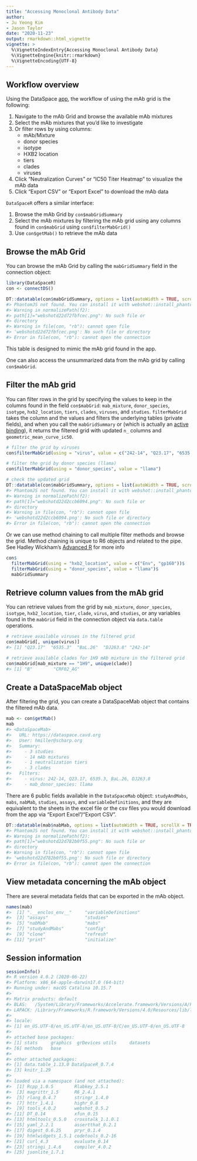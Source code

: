 ```yaml
---
title: "Accessing Monoclonal Antibody Data"
author:
- Ju Yeong Kim
- Jason Taylor
date: "2020-11-23"
output: rmarkdown::html_vignette
vignette: >
  %\VignetteIndexEntry{Accessing Monoclonal Antibody Data}
  %\VignetteEngine{knitr::rmarkdown}
  %\VignetteEncoding{UTF-8}
---
```





## Workflow overview

Using the DataSpace [app](https://dataspace.cavd.org/cds/CAVD/app.view#mabgrid), the workflow of using the mAb grid is the following:

1. Navigate to the mAb Grid and browse the available mAb mixtures
2. Select the mAb mixtures that you'd like to investigate
3. Or filter rows by using columns:
    - mAb/Mixture
    - donor species
    - isotype
    - HXB2 location
    - tiers
    - clades
    - viruses
4. Click "Neutralization Curves" or "IC50 Titer Heatmap" to visualize the mAb data
5. Click "Export CSV" or "Export Excel" to download the mAb data

`DataSpaceR` offers a similar interface:

1. Browse the mAb Grid by `con$mabGridSummary`
2. Select the mAb mixtures by filtering the mAb grid using any columns found in `con$mabGrid` using `con$filterMabGrid()`
3. Use `con$getMab()` to retrieve the mAb data


## Browse the mAb Grid

You can browse the mAb Grid by calling the `mabGridSummary` field in the connection object:


```r
library(DataSpaceR)
con <- connectDS()

DT::datatable(con$mabGridSummary, options = list(autoWidth = TRUE, scrollX = TRUE))
#> PhantomJS not found. You can install it with webshot::install_phantomjs(). If it is installed, please make sure the phantomjs executable can be found via the PATH variable.
#> Warning in normalizePath(f2):
#> path[1]="webshotd22d72fbfcec.png": No such file or
#> directory
#> Warning in file(con, "rb"): cannot open file
#> 'webshotd22d72fbfcec.png': No such file or directory
#> Error in file(con, "rb"): cannot open the connection
```

This table is designed to mimic the mAb grid found in the app.

One can also access the unsummarized data from the mAb grid by calling `con$mabGrid`.

## Filter the mAb grid

You can filter rows in the grid by specifying the values to keep in the columns found in the field `con$mabGrid`: `mab_mixture`, `donor_species`, `isotype`, `hxb2_location`, `tiers`, `clades`, `viruses`, and `studies`. `filterMabGrid` takes the column and the values and filters the underlying tables (private fields), and when you call the `mabGridSummary` or (which is actually an [active binding](https://r6.r-lib.org/articles/Introduction.html#active-bindings)), it returns the filtered grid with updated `n_` columns and `geometric_mean_curve_ic50`.


```r
# filter the grid by viruses
con$filterMabGrid(using = "virus", value = c("242-14", "Q23.17", "6535.3", "BaL.26", "DJ263.8"))

# filter the grid by donor species (llama)
con$filterMabGrid(using = "donor_species", value = "llama")

# check the updated grid
DT::datatable(con$mabGridSummary, options = list(autoWidth = TRUE, scrollX = TRUE))
#> PhantomJS not found. You can install it with webshot::install_phantomjs(). If it is installed, please make sure the phantomjs executable can be found via the PATH variable.
#> Warning in normalizePath(f2):
#> path[1]="webshotd22d2ccb6094.png": No such file or
#> directory
#> Warning in file(con, "rb"): cannot open file
#> 'webshotd22d2ccb6094.png': No such file or directory
#> Error in file(con, "rb"): cannot open the connection
```

Or we can use method chaining to call multiple filter methods and browse the grid. Method chaining is unique to R6 objects and related to the pipe. See Hadley Wickham's [Advanced R](https://adv-r.hadley.nz/r6.html) for more info


```r
con$
  filterMabGrid(using = "hxb2_location", value = c("Env", "gp160"))$
  filterMabGrid(using = "donor_species", value = "llama")$
  mabGridSummary
```


## Retrieve column values from the mAb grid

You can retrieve values from the grid by `mab_mixture`, `donor_species`, `isotype`, `hxb2_location`, `tier`, `clade`, `virus`, and `studies`, or any variables found in the `mabGrid` field in the connection object via `data.table` operations.


```r
# retrieve available viruses in the filtered grid
con$mabGrid[, unique(virus)]
#> [1] "Q23.17"  "6535.3"  "BaL.26"  "DJ263.8" "242-14"

# retrieve available clades for 1H9 mAb mixture in the filtered grid
con$mabGrid[mab_mixture == "1H9", unique(clade)]
#> [1] "B"        "CRF02_AG"
```


## Create a DataSpaceMab object

After filtering the grid, you can create a DataSpaceMab object that contains the filtered mAb data.


```r
mab <- con$getMab()
mab
#> <DataSpaceMab>
#>   URL: https://dataspace.cavd.org
#>   User: hmiller@scharp.org
#>   Summary:
#>     - 3 studies
#>     - 14 mAb mixtures
#>     - 1 neutralization tiers
#>     - 3 clades
#>   Filters:
#>     - virus: 242-14, Q23.17, 6535.3, BaL.26, DJ263.8
#>     - mab_donor_species: llama
```

There are 6 public fields available in the `DataSpaceMab` object: `studyAndMabs`, `mabs`, `nabMab`, `studies`, `assays`, and `variableDefinitions`, and they are equivalent to the sheets in the excel file or the csv files you would download from the app via "Export Excel"/"Export CSV". 


```r
DT::datatable(mab$nabMab, options = list(autoWidth = TRUE, scrollX = TRUE))
#> PhantomJS not found. You can install it with webshot::install_phantomjs(). If it is installed, please make sure the phantomjs executable can be found via the PATH variable.
#> Warning in normalizePath(f2):
#> path[1]="webshotd22d782b0f55.png": No such file or
#> directory
#> Warning in file(con, "rb"): cannot open file
#> 'webshotd22d782b0f55.png': No such file or directory
#> Error in file(con, "rb"): cannot open the connection
```

## View metadata concerning the mAb object

There are several metadata fields that can be exported in the mAb object.


```r
names(mab)
#>  [1] ".__enclos_env__"     "variableDefinitions"
#>  [3] "assays"              "studies"            
#>  [5] "nabMab"              "mabs"               
#>  [7] "studyAndMabs"        "config"             
#>  [9] "clone"               "refresh"            
#> [11] "print"               "initialize"
```

## Session information


```r
sessionInfo()
#> R version 4.0.2 (2020-06-22)
#> Platform: x86_64-apple-darwin17.0 (64-bit)
#> Running under: macOS Catalina 10.15.7
#> 
#> Matrix products: default
#> BLAS:   /System/Library/Frameworks/Accelerate.framework/Versions/A/Frameworks/vecLib.framework/Versions/A/libBLAS.dylib
#> LAPACK: /Library/Frameworks/R.framework/Versions/4.0/Resources/lib/libRlapack.dylib
#> 
#> locale:
#> [1] en_US.UTF-8/en_US.UTF-8/en_US.UTF-8/C/en_US.UTF-8/en_US.UTF-8
#> 
#> attached base packages:
#> [1] stats     graphics  grDevices utils     datasets 
#> [6] methods   base     
#> 
#> other attached packages:
#> [1] data.table_1.13.0 DataSpaceR_0.7.4 
#> [3] knitr_1.29       
#> 
#> loaded via a namespace (and not attached):
#>  [1] Rcpp_1.0.5        Rlabkey_2.5.1    
#>  [3] magrittr_1.5      R6_2.4.1         
#>  [5] rlang_0.4.7       stringr_1.4.0    
#>  [7] httr_1.4.1        highr_0.8        
#>  [9] tools_4.0.2       webshot_0.5.2    
#> [11] DT_0.14           xfun_0.15        
#> [13] htmltools_0.5.0   crosstalk_1.1.0.1
#> [15] yaml_2.2.1        assertthat_0.2.1 
#> [17] digest_0.6.25     pryr_0.1.4       
#> [19] htmlwidgets_1.5.1 codetools_0.2-16 
#> [21] curl_4.3          evaluate_0.14    
#> [23] stringi_1.4.6     compiler_4.0.2   
#> [25] jsonlite_1.7.1
```
